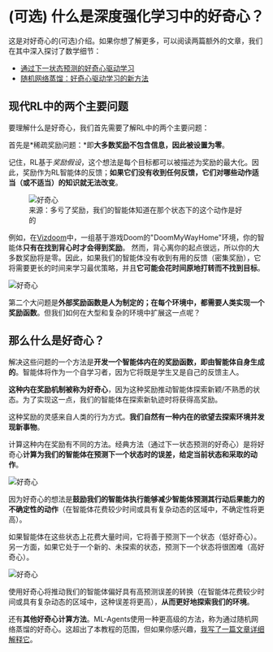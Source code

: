 # (可选) 什么是深度强化学习中的好奇心？

这是对好奇心的(可选)介绍。如果你想了解更多，可以阅读两篇额外的文章，我们在其中深入探讨了数学细节：

- [通过下一状态预测的好奇心驱动学习](https://medium.com/data-from-the-trenches/curiosity-driven-learning-through-next-state-prediction-f7f4e2f592fa)
- [随机网络蒸馏：好奇心驱动学习的新方法](https://medium.com/data-from-the-trenches/curiosity-driven-learning-through-random-network-distillation-488ffd8e5938)

## 现代RL中的两个主要问题

要理解什么是好奇心，我们首先需要了解RL中的两个主要问题：

首先是*稀疏奖励问题：*即**大多数奖励不包含信息，因此被设置为零**。

记住，RL基于*奖励假设*，这个想法是每个目标都可以被描述为奖励的最大化。因此，奖励作为RL智能体的反馈；**如果它们没有收到任何反馈，它们对哪些动作适当（或不适当）的知识就无法改变**。


<figure>
<img src="https://huggingface.co/datasets/huggingface-deep-rl-course/course-images/resolve/main/en/unit5/curiosity1.png" alt="好奇心"/>
<figcaption>来源：多亏了奖励，我们的智能体知道在那个状态下的这个动作是好的</figcaption>
</figure>


例如，在[Vizdoom](https://vizdoom.cs.put.edu.pl/)中，一组基于游戏Doom的"DoomMyWayHome"环境，你的智能体**只有在找到背心时才会得到奖励**。
然而，背心离你的起点很远，所以你的大多数奖励将是零。因此，如果我们的智能体没有收到有用的反馈（密集奖励），它将需要更长的时间来学习最优策略，并且**它可能会花时间原地打转而不找到目标**。

<img src="https://huggingface.co/datasets/huggingface-deep-rl-course/course-images/resolve/main/en/unit5/curiosity2.png" alt="好奇心"/>

第二个大问题是**外部奖励函数是人为制定的；在每个环境中，都需要人类实现一个奖励函数**。但我们如何在大型和复杂的环境中扩展这一点呢？

## 那么什么是好奇心？

解决这些问题的一个方法是**开发一个智能体内在的奖励函数，即由智能体自身生成的**。智能体将作为一个自学习者，因为它将既是学生又是自己的反馈主人。

**这种内在奖励机制被称为好奇心**，因为这种奖励推动智能体探索新颖/不熟悉的状态。为了实现这一点，我们的智能体在探索新轨迹时将获得高奖励。

这种奖励的灵感来自人类的行为方式。**我们自然有一种内在的欲望去探索环境并发现新事物**。

计算这种内在奖励有不同的方法。经典方法（通过下一状态预测的好奇心）是将好奇心**计算为我们的智能体在预测下一个状态时的误差，给定当前状态和采取的动作**。

<img src="https://huggingface.co/datasets/huggingface-deep-rl-course/course-images/resolve/main/en/unit5/curiosity3.png" alt="好奇心"/>

因为好奇心的想法是**鼓励我们的智能体执行能够减少智能体预测其行动后果能力的不确定性的动作**（在智能体花费较少时间或具有复杂动态的区域中，不确定性将更高）。

如果智能体在这些状态上花费大量时间，它将善于预测下一个状态（低好奇心）。另一方面，如果它处于一个新的、未探索的状态，预测下一个状态将很困难（高好奇心）。

<img src="https://huggingface.co/datasets/huggingface-deep-rl-course/course-images/resolve/main/en/unit5/curiosity4.png" alt="好奇心"/>

使用好奇心将推动我们的智能体偏好具有高预测误差的转换（在智能体花费较少时间或具有复杂动态的区域中，这种误差将更高），**从而更好地探索我们的环境**。

还有**其他好奇心计算方法**。ML-Agents使用一种更高级的方法，称为通过随机网络蒸馏的好奇心。这超出了本教程的范围，但如果你感兴趣，[我写了一篇文章详细解释它](https://medium.com/data-from-the-trenches/curiosity-driven-learning-through-random-network-distillation-488ffd8e5938)。
